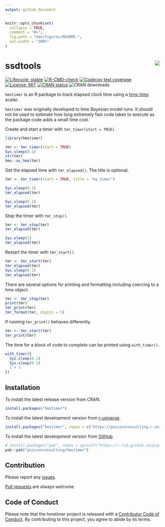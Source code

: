 ```yaml
---
output: github_document
---
```


<!-- README.md is generated from README.Rmd. Please edit that file -->

```r
knitr::opts_chunk$set(
  collapse = TRUE,
  comment = "#>",
  fig.path = "man/figures/README-",
  out.width = "100%"
)
```

# ssdtools <img src="man/figures/logo.png" align="right" />

<!-- badges: start -->
[![Lifecycle: stable](https://img.shields.io/badge/lifecycle-stable-brightgreen.svg)](https://lifecycle.r-lib.org/articles/stages.html#stable)
[![R-CMD-check](https://github.com/poissonconsulting/hmstimer/actions/workflows/R-CMD-check.yaml/badge.svg)](https://github.com/poissonconsulting/hmstimer/actions/workflows/R-CMD-check.yaml)
[![Codecov test coverage](https://codecov.io/gh/poissonconsulting/hmstimer/graph/badge.svg)](https://app.codecov.io/gh/poissonconsulting/hmstimer)
[![License: MIT](https://img.shields.io/badge/License-MIT-green.svg)](https://opensource.org/license/mit/)
[![CRAN status](https://www.r-pkg.org/badges/version/hmstimer)](https://cran.r-project.org/package=hmstimer)
![CRAN downloads](https://cranlogs.r-pkg.org/badges/hmstimer)
<!-- badges: end -->

`hmstimer` is an R package to 
track elapsed clock time using a [hms::hms](https://github.com/tidyverse/hms) scalar.

`hmstimer` was originally developed to time Bayesian model runs. It should not be used to estimate how long extremely fast code takes to execute as the package code adds a small time cost.

Create and start a timer with `tmr_timer(start = TRUE)`.

```r
library(hmstimer)

tmr <- tmr_timer(start = TRUE)
Sys.sleep(0.1)
str(tmr)
hms::as_hms(tmr)
```

Get the elapsed time with `tmr_elapsed()`.
The title is optional.
```r
tmr <- tmr_timer(start = TRUE, title = "my timer")

Sys.sleep(0.1)
tmr_elapsed(tmr)

Sys.sleep(0.1)
tmr_elapsed(tmr)
```

Stop the timer with `tmr_stop()`.

```r
tmr <- tmr_stop(tmr)
tmr_elapsed(tmr)

Sys.sleep(1)
tmr_elapsed(tmr)
```

Restart the timer with `tmr_start()`.
```r
tmr <- tmr_start(tmr)
tmr_elapsed(tmr)
Sys.sleep(0.1)
tmr_elapsed(tmr)
```

There are several options for printing and formatting including coercing to a hms object.
```r
tmr <- tmr_stop(tmr)
print(tmr)
tmr_print(tmr)
tmr_format(tmr, digits = 5)
```

If running `tmr_print()` behaves differently.

```r
tmr <- tmr_start(tmr)
tmr_print(tmr)
```

The time for a block of code to complete can be printed using `with_timer()`.

```r
with_timer({
  Sys.sleep(0.1)
  Sys.sleep(0.1)
  1 + 1
})
```

## Installation

To install the latest release version from CRAN.
```r
install.packages("hmstimer")
```

To install the latest development version from [r-universe](https://poissonconsulting.r-universe.dev/hmstimer).
```r
install.packages("hmstimer", repos = c("https://poissonconsulting.r-universe.dev", "https://cloud.r-project.org"))
```

To install the latest development version from [GitHub](https://github.com/poissonconsulting/hmstimer)
```r
# install.packages("pak", repos = sprintf("https://r-lib.github.io/p/pak/stable/%s/%s/%s", .Platform$pkgType, R.Version()$os, R.Version()$arch))
pak::pak("poissonconsulting/hmstimer")
```

## Contribution

Please report any [issues](https://github.com/poissonconsulting/hmstimer/issues).

[Pull requests](https://github.com/poissonconsulting/hmstimer/pulls) are always welcome.

## Code of Conduct

Please note that the hmstimer project is released with a [Contributor Code of Conduct](https://contributor-covenant.org/version/2/0/CODE_OF_CONDUCT.html). By contributing to this project, you agree to abide by its terms.

